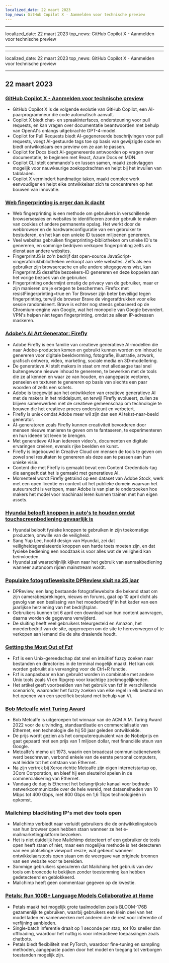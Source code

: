 ```yaml
---
localized_date: 22 maart 2023
top_news: GitHub Copilot X - Aanmelden voor technische preview
---
```


---

localized_date: 22 maart 2023
top_news: GitHub Copilot X - Aanmelden voor technische preview

---

---

localized_date: 22 maart 2023
top_news: GitHub Copilot X - Aanmelden voor technische preview

---



<CallToAction />

<Steps>

## 22 maart 2023

### [GitHub Copilot X - Aanmelden voor technische preview](https://github.blog/2023-03-22-github-copilot-x-the-ai-powered-developer-experience/?ref=hackernewsgpt.com)

- GitHub Copilot X is de volgende evolutie van GitHub Copilot, een AI-paarprogrammeur die code automatisch aanvult.
- Copilot X biedt chat- en spraakinterfaces, ondersteuning voor pull requests, en kan vragen over documentatie beantwoorden met behulp van OpenAI's onlangs uitgebrachte GPT-4-model.
- Copilot for Pull Requests biedt AI-gegenereerde beschrijvingen voor pull requests, voegt AI-gestuurde tags toe op basis van gewijzigde code en biedt ontwikkelaars een preview om ze aan te passen.
- Copilot for Docs biedt AI-gegenereerde antwoorden op vragen over documentatie, te beginnen met React, Azure Docs en MDN.
- Copilot CLI stelt commando's en lussen samen, maakt zoekvlaggen mogelijk voor nauwkeurige zoekopdrachten en helpt bij het invullen van tabbladen.
- Copilot X vermindert handmatige taken, maakt complex werk eenvoudiger en helpt elke ontwikkelaar zich te concentreren op het bouwen van innovatie.

### [Web fingerprinting is erger dan ik dacht](https://www.bitestring.com/posts/2023-03-19-web-fingerprinting-is-worse-than-I-thought.html?ref=hackernewsgpt.com)

- Web fingerprinting is een methode om gebruikers in verschillende browsersessies en websites te identificeren zonder gebruik te maken van cookies of andere permanente opslag. Het werkt door de webbrowser en de hardwareconfiguratie van een gebruiker te bestuderen, en het kan een unieke ID tussen miljoenen genereren.
- Veel websites gebruiken fingerprinting-bibliotheken om unieke ID's te genereren, en sommige bedrijven verkopen fingerprinting zelfs als dienst aan andere websites.
- FingerprintJS is zo'n bedrijf dat open-source JavaScript-vingerafdrukbibliotheken verkoopt aan vele websites. Zelfs als een gebruiker zijn browsercache en alle andere sitegegevens wist, kan FingerprintJS dezelfde bezoekers-ID genereren en deze koppelen aan het vorige bezoek van de gebruiker.
- Fingerprinting ondermijnt ernstig de privacy van de gebruiker, maar er zijn manieren om je ertegen te beschermen. Firefox met resistFingerprinting=true en Tor Browser zijn beter beveiligd tegen fingerprinting, terwijl de browser Brave de vingerafdrukken voor elke sessie randomiseert. Brave is echter nog steeds gebaseerd op de Chromium-engine van Google, wat het monopolie van Google bevordert. VPN's helpen niet tegen fingerprinting, omdat ze alleen IP-adressen maskeren.

### [Adobe's AI Art Generator: Firefly](https://www.adobe.com/sensei/generative-ai/firefly.html?ref=hackernewsgpt.com)

- Adobe Firefly is een familie van creatieve generatieve AI-modellen die naar Adobe-producten komen en gebruikt kunnen worden om inhoud te genereren voor digitale beeldvorming, fotografie, illustratie, artwork, grafisch ontwerp, video, marketing, sociale media en 3D-modellering.
- De generatieve AI stelt makers in staat om met alledaagse taal snel buitengewone nieuwe inhoud te genereren, te bewerken met de tools die ze al kennen en waar ze van houden, en aangepaste vectoren, penselen en texturen te genereren op basis van slechts een paar woorden of zelfs een schets.
- Adobe is toegewijd aan het ontwikkelen van creatieve generatieve AI met de makers in het middelpunt, en terwijl Firefly evolueert, zullen ze blijven samenwerken met de creatieve gemeenschap om technologie te bouwen die het creatieve proces ondersteunt en verbetert.
- Firefly is uniek omdat Adobe meer wil zijn dan een AI tekst-naar-beeld generator.
- AI-generatoren zoals Firefly kunnen creativiteit bevorderen door mensen nieuwe manieren te geven om te fantaseren, te experimenteren en hun ideeën tot leven te brengen.
- Met generatieve AI kan iedereen video's, documenten en digitale ervaringen creëren, evenals rijke beelden en kunst.
- Firefly is ingebouwd in Creative Cloud om mensen de tools te geven om zowel snel resultaten te genereren als deze aan te passen aan hun unieke visie.
- Content die met Firefly is gemaakt bevat een Content Credentials-tag die aangeeft dat het is gemaakt met generatieve AI.
- Momenteel wordt Firefly getraind op een dataset van Adobe Stock, werk met een open licentie en content uit het publieke domein waarvan het auteursrecht is verlopen, maar Adobe is van plan te onderzoeken hoe makers het model voor machinaal leren kunnen trainen met hun eigen assets.

### [Hyundai belooft knoppen in auto's te houden omdat touchscreenbediening gevaarlijk is](https://www.thedrive.com/news/hyundai-promises-to-keep-buttons-in-cars-because-touchscreen-controls-are-dangerous?ref=hackernewsgpt.com)

- Hyundai belooft fysieke knoppen te gebruiken in zijn toekomstige producten, omwille van de veiligheid.
- Sang Yup Lee, hoofd design van Hyundai, zei dat veiligheidsgerelateerde knoppen een harde toets moeten zijn, en dat fysieke bediening een noodzaak is voor alles wat de veiligheid kan beïnvloeden.
- Hyundai zal waarschijnlijk kijken naar het gebruik van aanraakbediening wanneer autonoom rijden mainstream wordt.

### [Populaire fotografiewebsite DPReview sluit na 25 jaar](https://www.dpreview.com/news/5901145460/dpreview-com-to-close?ref=hackernewsgpt.com)

- DPReview, een lang bestaande fotografiewebsite die bekend staat om zijn camerabesprekingen, nieuws en forums, gaat op 10 april dicht als gevolg van een beslissing van het moederbedrijf in het kader van een jaarlijkse herziening van het bedrijfsplan.
- Gebruikers kunnen tot 6 april een download van hun content aanvragen, daarna worden de gegevens verwijderd.
- De sluiting heeft veel gebruikers teleurgesteld en Amazon, het moederbedrijf van de site, opgeroepen om de site te heroverwegen of te verkopen aan iemand die de site draaiende houdt.

### [Getting the Most Out of Fzf](https://andrew-quinn.me/fzf/?ref=hackernewsgpt.com)

- Fzf is een Unix-gereedschap dat snel en intuïtief fuzzy zoeken naar bestanden en directories in de terminal mogelijk maakt. Het kan ook worden gebruikt als vervanging voor de Ctrl+R functie.
- Fzf is aanpasbaar en kan gebruikt worden in combinatie met andere Unix tools zoals Vi en Ripgrep voor krachtige zoekmogelijkheden.
- Het artikel geeft voorbeelden van het gebruik van fzf in verschillende scenario's, waaronder het fuzzy zoeken van elke regel in elk bestand en het openen van een specifiek bestand met behulp van Vi.

### [Bob Metcalfe wint Turing Award](https://amturing.acm.org/?2023=&ref=hackernewsgpt.com)

- Bob Metcalfe is uitgeroepen tot winnaar van de ACM A.M. Turing Award 2022 voor de uitvinding, standaardisatie en commercialisatie van Ethernet, een technologie die hij 50 jaar geleden ontwikkelde.
- De prijs wordt gezien als het computerequivalent van de Nobelprijs en gaat gepaard met een prijs van 1 miljoen dollar, met financiële steun van Google.
- Metcalfe's memo uit 1973, waarin een broadcast communicatienetwerk werd beschreven, verbond enkele van de eerste personal computers, wat leidde tot het ontstaan van Ethernet.
- Na zijn vertrek bij Xerox richtte Metcalfe zijn eigen internetstartup op, 3Com Corporation, en bleef hij een sleutelrol spelen in de commercialisering van Ethernet.
- Vandaag de dag is Ethernet het belangrijkste kanaal voor bedrade netwerkcommunicatie over de hele wereld, met datasnelheden van 10 Mbps tot 400 Gbps, met 800 Gbps en 1,6 Tbps technologieën in opkomst.

### Mailchimp blacklisting IP's met dev tools open

- Mailchimp verbiedt naar verluidt gebruikers die de ontwikkelingstools van hun browser open hebben staan wanneer ze het e-mailmarketingplatform bezoeken.
- Het is niet duidelijk hoe Mailchimp detecteert of een gebruiker de tools open heeft staan of niet, maar een mogelijke methode is het detecteren van een plotselinge viewport resize, wat gebeurt wanneer ontwikkelaarstools open staan om de weergave van originele bronnen van een website voor te bereiden.
- Sommige gebruikers speculeren dat Mailchimp het gebruik van dev tools om broncode te bekijken zonder toestemming kan hebben gedetecteerd en geblokkeerd.
- Mailchimp heeft geen commentaar gegeven op de kwestie.

### [Petals: Run 100B+ Language Models Collaborative at Home](https://petals.ml/?ref=hackernewsgpt.com)

- Petals maakt het mogelijk grote taalmodellen zoals BLOOM-176B gezamenlijk te gebruiken, waarbij gebruikers een klein deel van het model laden en samenwerken met anderen die de rest voor inferentie of verfijning aanbieden.
- Single-batch inferentie draait op 1 seconde per stap, tot 10x sneller dan offloading, waardoor het nuttig is voor interactieve toepassingen zoals chatbots.
- Petals biedt flexibiliteit met PyTorch, waardoor fine-tuning en sampling methoden, aangepaste paden door het model en toegang tot verborgen toestanden mogelijk zijn.

</Steps>
